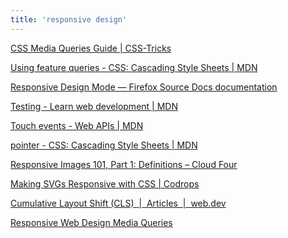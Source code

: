 ```yaml
---
title: 'responsive design'
---
```


[CSS Media Queries Guide | CSS-Tricks](https://css-tricks.com/a-complete-guide-to-css-media-queries/)

[Using feature queries - CSS: Cascading Style Sheets | MDN](https://developer.mozilla.org/en-US/docs/Web/CSS/CSS_conditional_rules/Using_feature_queries)

[Responsive Design Mode — Firefox Source Docs documentation](https://firefox-source-docs.mozilla.org/devtools-user/responsive_design_mode/index.html)

[Testing - Learn web development | MDN](https://developer.mozilla.org/en-US/docs/Learn_web_development/Extensions/Testing)

[Touch events - Web APIs | MDN](https://developer.mozilla.org/en-US/docs/Web/API/Touch_events)

[pointer - CSS: Cascading Style Sheets | MDN](https://developer.mozilla.org/en-US/docs/Web/CSS/@media/pointer)

[Responsive Images 101, Part 1: Definitions – Cloud Four](https://cloudfour.com/thinks/responsive-images-101-definitions/)

[Making SVGs Responsive with CSS | Codrops](https://tympanus.net/codrops/2014/08/19/making-svgs-responsive-with-css/)

[Cumulative Layout Shift (CLS)  |  Articles  |  web.dev](https://web.dev/articles/cls)

[Responsive Web Design Media Queries](https://www.w3schools.com/css/css_rwd_mediaqueries.asp)